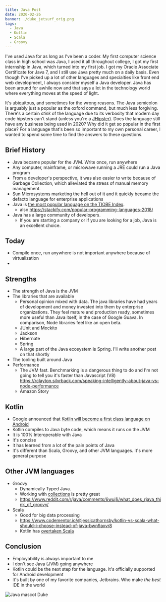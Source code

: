 ```yaml
---
title: Java Post
date: 2020-02-26
banner: ./duke_jetsurf_orig.png
tags:
  - Java
  - Kotlin
  - Scala
  - Groovy
---
```


I've used Java for as long as I've been a coder.
My first computer science class in high school was Java, I used it all throughout college, I got my first internship in Java, which turned into my first job.  I got my Oracle Associate Certificate for Java 7, and I still use Java pretty much on a daily basis.  Even though I've picked up a lot of other languages and specialties like front end web development, I always consider myself a Java developer.  Java has been around for awhile now and that says a lot in the technology world where everything moves at the speed of light.

It's ubiquitous, and sometimes for the wrong reasons.  The Java semicolon is arguably just a popular as the oxford command, but much less forgiving.  There's a certain *stink* of the language due to its verbosity that modern day code hipsters can't stand (unless you're a [JHipster](https://www.jhipster.tech/)). Does the language still have any business being used in 2020?  Why did it get so popular in the first place?  For a language that's been so important to my own personal career, I wanted to spend some time to find the answers to these questions.

## Brief History

* Java became popular for the JVM.  Write once, run anywhere
* Any computer, mainframe, or microwave running a JRE could run a Java program
* From a developer's perspective, it was also easier to write because of Garbage Collection, which alleviated the stress of manual memory management.
* Sun Microsystems marketing the hell out of it and it quickly became the defacto language for enterprise applications
* Java is [the most popular language on the TIOBE Index](https://www.tiobe.com/tiobe-index/).
    * also https://stackify.com/popular-programming-languages-2018/
* Java has a large community of developers.
    * If you are starting a company or if you are looking for a job, Java is an excellent choice.


## Today

* Compile once, run anywhere is not important anywhere because of virtualization
*

## Strengths

* The strength of Java is the JVM
* The libraries that are available
    * Personal opinion mixed with data.  The java libraries have had years of development and money invested into them
        by enterprise organizations.  They feel mature and production ready, sometimes more useful than Java itself, in the
        case of Google Guava.  In comparison, Node libraries feel like an open beta.
    * JUnit and Mockito
    * Jackson
    * Hibernate
    * Spring
    * A large part of the Java ecosystem is Spring.  I'll write another post on that shortly
* The tooling built around Java
* Performance
    * The JVM fast.  Benchmarking is a dangerous thing to do and I'm not going to tell you it's faster than Javascript (V8)
        https://rclayton.silvrback.com/speaking-intelligently-about-java-vs-node-performance
    * Amazon Story

## Kotlin

* Google announced that [Kotlin will become a first class language on Android](https://blog.jetbrains.com/kotlin/2017/05/kotlin-on-android-now-official/)
* Kotlin compiles to Java byte code, which means it runs on the JVM
* It is 100% Interoperable with Java
* It's concise
* It has learned from a lot of the pain points of Java
* It's different than Scala, Groovy, and other JVM languages.  It's more general purpose

## Other JVM languages

* Groovy
    * Dynamically Typed Java.
    * Working with [collections](https://docs.groovy-lang.org/next/html/documentation/working-with-collections.html) is pretty great
    * https://www.reddit.com/r/java/comments/6wuj1i/what_does_rjava_think_of_groovy/
* Scala
    * Good for big data processing
    * https://www.codementor.io/@jessicathornsby/kotlin-vs-scala-what-should-i-choose-instead-of-java-bwn9axvr8
    * Kotlin has [overtaken Scala](https://snyk.io/blog/kotlin-overtakes-scala-and-clojure-to-become-the-2nd-most-popular-language-on-the-jvm/)

## Conclusion

* Employability is always important to me
* I don't see Java (JVM) going anywhere
* Kotlin could be the next step for the language.  It's officially supported for Android development
* It's built by one of my favorite companies, Jetbrains.  Who make *the best* IDE in the world

![Java mascot Duke](./duke_jetsurf_orig.png)
